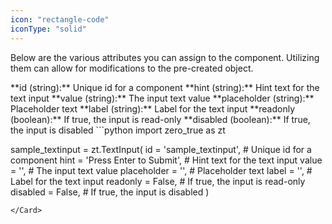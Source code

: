 ```yaml
---
icon: "rectangle-code"
iconType: "solid"
---
```


<Info>Below are the various attributes you can assign to the component. Utilizing them can allow for modifications to the pre-created object.</Info>

<ResponseField name="zero_true.TextInput" type="Zero True Component">
  <Expandable title="properties">
   <AccordionGroup>
<Accordion title="id">
        **id (string):** Unique id for a component
</Accordion>
<Accordion title="hint">
        **hint (string):** Hint text for the text input
</Accordion>
<Accordion title="value">
        **value (string):** The input text value
</Accordion>
<Accordion title="placeholder">
        **placeholder (string):** Placeholder text
</Accordion>
<Accordion title="label">
        **label (string):** Label for the text input
</Accordion>
<Accordion title="readonly">
        **readonly (boolean):** If true, the input is read-only
</Accordion>
<Accordion title="disabled">
        **disabled (boolean):** If true, the input is disabled
</Accordion>

   </AccordionGroup>
  </Expandable>
</ResponseField>

<Card title="Example Usage" icon="code">
  ```python
import zero_true as zt

sample_textinput = zt.TextInput(
    id = 'sample_textinput',  # Unique id for a component
    hint = 'Press Enter to Submit',  # Hint text for the text input
    value = '',  # The input text value
    placeholder = '',  # Placeholder text
    label = '',  # Label for the text input
    readonly = False,  # If true, the input is read-only
    disabled = False,  # If true, the input is disabled
)

```
</Card>
